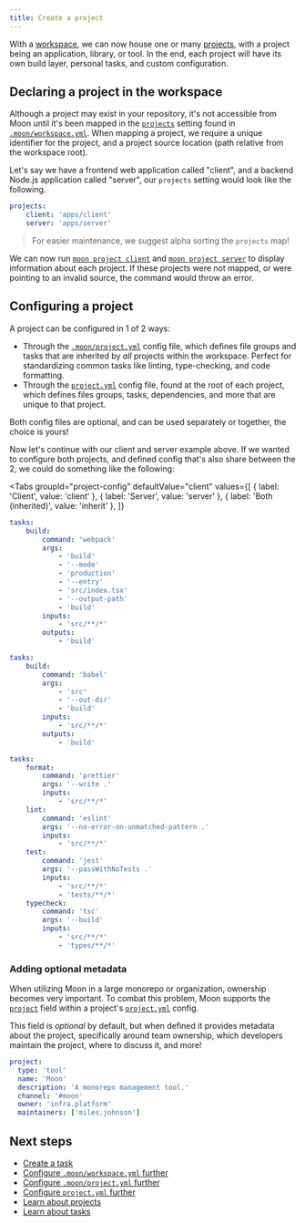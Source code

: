 ```yaml
---
title: Create a project
---
```



<HeaderLabel text="3 min" />

With a [workspace](./setup-workspace), we can now house one or many [projects](./concepts/project),
with a project being an application, library, or tool. In the end, each project will have its own
build layer, personal tasks, and custom configuration.

## Declaring a project in the workspace

Although a project may exist in your repository, it's not accessible from Moon until it's been
mapped in the [`projects`](./config/workspace#projects) setting found in
[`.moon/workspace.yml`](./config/workspace). When mapping a project, we require a unique identifier
for the project, and a project source location (path relative from the workspace root).

Let's say we have a frontend web application called "client", and a backend Node.js application
called "server", our `projects` setting would look like the following.

```yaml title=".moon/workspace.yml"
projects:
	client: 'apps/client'
	server: 'apps/server'
```

> For easier maintenance, we suggest alpha sorting the `projects` map!

We can now run [`moon project client`](./commands/project) and
[`moon project server`](./commands/project) to display information about each project. If these
projects were not mapped, or were pointing to an invalid source, the command would throw an error.

## Configuring a project

A project can be configured in 1 of 2 ways:

- Through the [`.moon/project.yml`](./config/global-project) config file, which defines file groups
  and tasks that are inherited by _all_ projects within the workspace. Perfect for standardizing
  common tasks like linting, type-checking, and code formatting.
- Through the [`project.yml`](./config/project) config file, found at the root of each project,
  which defines files groups, tasks, dependencies, and more that are unique to that project.

Both config files are optional, and can be used separately or together, the choice is yours!

Now let's continue with our client and server example above. If we wanted to configure both
projects, and defined config that's also share between the 2, we could do something like the
following:

<Tabs
  groupId="project-config"
  defaultValue="client"
  values={[
    { label: 'Client', value: 'client' },
    { label: 'Server', value: 'server' },
    { label: 'Both (inherited)', value: 'inherit' },
  ]}
>
<TabItem value="client">

```yaml title="apps/client/project.yml"
tasks:
	build:
		command: 'webpack'
		args:
			- 'build'
			- '--mode'
			- 'production'
			- '--entry'
			- 'src/index.tsx'
			- '--output-path'
			- 'build'
		inputs:
			- 'src/**/*'
		outputs:
			- 'build'
```

</TabItem>
<TabItem value="server">

```yaml title="apps/server/project.yml"
tasks:
	build:
		command: 'babel'
		args:
			- 'src'
			- '--out-dir'
			- 'build'
		inputs:
			- 'src/**/*'
		outputs:
			- 'build'
```

</TabItem>
<TabItem value="inherit">

```yaml title=".moon/project.yml"
tasks:
	format:
		command: 'prettier'
		args: '--write .'
		inputs:
			- 'src/**/*'
	lint:
		command: 'eslint'
		args: '--no-error-on-unmatched-pattern .'
		inputs:
			- 'src/**/*'
	test:
		command: 'jest'
		args: '--passWithNoTests .'
		inputs:
			- 'src/**/*'
			- 'tests/**/*'
	typecheck:
		command: 'tsc'
		args: '--build'
		inputs:
			- 'src/**/*'
			- 'types/**/*'
```

</TabItem>
</Tabs>

### Adding optional metadata

When utilizing Moon in a large monorepo or organization, ownership becomes very important. To combat
this problem, Moon supports the [`project`](./config/project#project) field within a project's
[`project.yml`](./config/project) config.

This field is _optional_ by default, but when defined it provides metadata about the project,
specifically around team ownership, which developers maintain the project, where to discuss it, and
more!

```yaml title="project.yml"
project:
  type: 'tool'
  name: 'Moon'
  description: 'A monorepo management tool.'
  channel: '#moon'
  owner: 'infra.platform'
  maintainers: ['miles.johnson']
```

## Next steps

- [Create a task](./create-task)
- [Configure `.moon/workspace.yml` further](./config/workspace)
- [Configure `.moon/project.yml` further](./config/global-project)
- [Configure `project.yml` further](./config/project)
- [Learn about projects](./concepts/project)
- [Learn about tasks](./concepts/task)
